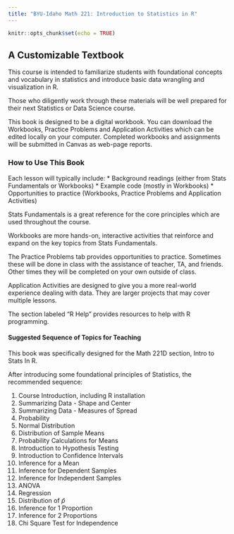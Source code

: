 ```yaml
---
title: "BYU-Idaho Math 221: Introduction to Statistics in R"
---
```

```r
knitr::opts_chunk$set(echo = TRUE)
```

## A Customizable Textbook

This course is intended to familiarize students with foundational concepts and vocabulary in statistics and introduce basic data wrangling and visualization in R.

Those who diligently work through these materials will be well prepared for their next Statistics or Data Science course.

This book is designed to be a digital workbook.  You can download the Workbooks, Practice Problems and Application Activities which can be edited locally on your computer.  Completed workbooks and assignments will be submitted in Canvas as web-page reports.  


### How to Use This Book

Each lesson will typically include:
  * Background readings (either from Stats Fundamentals or Workbooks)
  * Example code (mostly in Workbooks)
  * Opportunities to practice (Workbooks, Practice Problems and Application Activities)
  
Stats Fundamentals is a great reference for the core principles which are used throughout the course.  

Workbooks are more hands-on, interactive activities that reinforce and expand on the key topics from Stats Fundamentals.  

The Practice Problems tab provides opportunities to practice.  Sometimes these will be done in class with the assistance of teacher, TA, and friends.  Other times they will be completed on your own outside of class.  

Application Activities are designed to give you a more real-world experience dealing with data.  They are larger projects that may cover multiple lessons.

The section labeled "R Help" provides resources to help with R programming.

#### Suggested Sequence of Topics for Teaching

This book was specifically designed for the Math 221D section, Intro to Stats In R.

After introducing some foundational principles of Statistics, the recommended sequence:

1.  Course Introduction, including R installation
2.  Summarizing Data - Shape and Center
3.  Summarizing Data - Measures of Spread
4.  Probability
5.  Normal Distribution
6.  Distribution of Sample Means
7.  Probability Calculations for Means
8.  Introduction to Hypothesis Testing
9.  Introduction to Confidence Intervals
10. Inference for a Mean
11. Inference for Dependent Samples
12. Inference for Independent Samples
13. ANOVA
14. Regression
15. Distribution of $\hat{p}$
16. Inference for 1 Proportion
17. Inference for 2 Proportions
18. Chi Square Test for Independence


